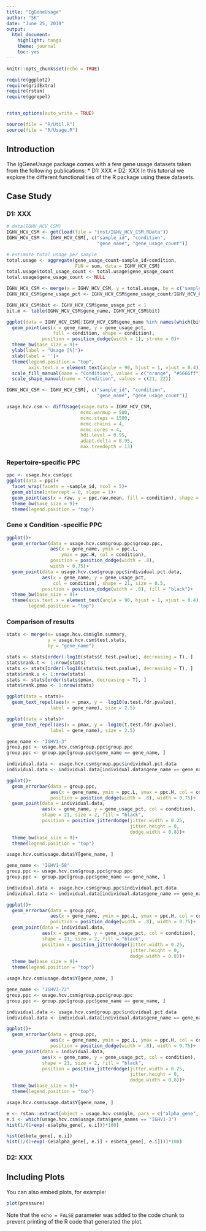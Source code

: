 ```yaml
---
title: "IgGeneUsage"
author: "SK"
date: "June 25, 2019"
output: 
  html_document: 
    highlight: tango
    theme: journal
    toc: yes
---
```


```r
knitr::opts_chunk$set(echo = TRUE)
```



```r
require(ggplot2)
require(gridExtra)
require(rstan)
require(ggrepel)


rstan_options(auto_write = TRUE)

source(file = "R/Util.R")
source(file = "R/Usage.R")
```





## Introduction

The IgGeneUsage package comes with a few gene usage datasets taken from the 
following publications:
* D1: XXX
* D2: XXX
In this tutorial we explore the different functionalities of the R package using
these datasets.



## Case Study
### D1: XXX

```r
# data(IGHV_HCV_CSM)
IGHV_HCV_CSM <- get(load(file = "inst/IGHV_HCV_CSM.RData"))
IGHV_HCV_CSM <- IGHV_HCV_CSM[, c("sample_id", "condition", 
                                 "gene_name", "gene_usage_count")]

# estimate total usage per sample
total.usage <- aggregate(gene_usage_count~sample_id+condition, 
                         FUN = sum, data = IGHV_HCV_CSM)
total.usage$total_usage_count <- total.usage$gene_usage_count
total.usage$gene_usage_count <- NULL

IGHV_HCV_CSM <- merge(x = IGHV_HCV_CSM, y = total.usage, by = c("sample_id", "condition"), all.x = T)
IGHV_HCV_CSM$gene_usage_pct <- IGHV_HCV_CSM$gene_usage_count/IGHV_HCV_CSM$total_usage_count*100
```


```r
IGHV_HCV_CSM$bit <- IGHV_HCV_CSM$gene_usage_pct < 1
bit.m <- table(IGHV_HCV_CSM$gene_name, IGHV_HCV_CSM$bit)

ggplot(data = IGHV_HCV_CSM[!IGHV_HCV_CSM$gene_name %in% names(which(bit.m[, "TRUE"] == 29)), ])+
  geom_point(aes(x = gene_name, y = gene_usage_pct, 
                 fill = condition, shape = condition),
             position = position_dodge(width = 1), stroke = 0)+
  theme_bw(base_size = 9)+
  ylab(label = "Usage [%]")+
  xlab(label = '')+
  theme(legend.position = "top",
        axis.text.x = element_text(angle = 90, hjust = 1, vjust = 0.4))+
  scale_fill_manual(name = "Condition", values = c("orange", "#6666ff"))+
  scale_shape_manual(name = "Condition", values = c(21, 22))
```


```r
IGHV_HCV_CSM <- IGHV_HCV_CSM[, c("sample_id", "condition", 
                                 "gene_name", "gene_usage_count")]

usage.hcv.csm <- diffUsage(usage.data = IGHV_HCV_CSM,
                           mcmc.warmup = 500,
                           mcmc.steps = 1500,
                           mcmc.chains = 4,
                           mcmc.cores = 4,
                           hdi.level = 0.95,
                           adapt.delta = 0.95,
                           max.treedepth = 13)
```




### Repertoire-specific PPC

```r
ppc <- usage.hcv.csm$ppc
ggplot(data = ppc)+
  facet_wrap(facets = ~sample_id, ncol = 5)+
  geom_abline(intercept = 0, slope = 1)+
  geom_point(aes(x = raw, y = ppc.raw.mean, fill = condition), shape = 21)+
  theme_bw(base_size = 9)+
  theme(legend.position = "top")
```




### Gene x Condition -specific PPC

```r
ggplot()+
  geom_errorbar(data = usage.hcv.csm$group.ppc$group.ppc,
                aes(x = gene_name, ymin = ppc.L,
                    ymax = ppc.H, col = condition),
                position = position_dodge(width = .8),
                width = 0.75)+
  geom_point(data = usage.hcv.csm$group.ppc$individual.pct.data,
             aes(x = gene_name, y = gene_usage_pct,
                 col = condition), shape = 21, size = 0.5,
             position = position_dodge(width = .8), fill = "black")+
  theme_bw(base_size = 9)+
  theme(axis.text.x = element_text(angle = 90, hjust = 1, vjust = 0.4),
        legend.position = "top")
```




### Comparison of results

```r
stats <- merge(x= usage.hcv.csm$glm.summary,
               y = usage.hcv.csm$test.stats, 
               by = "gene_name")

stats <- stats[order(-log10(stats$t.test.pvalue), decreasing = T), ]
stats$rank.t <- 1:nrow(stats)
stats <- stats[order(-log10(stats$u.test.pvalue), decreasing = T), ]
stats$rank.u <- 1:nrow(stats)
stats <- stats[order(stats$pmax, decreasing = T), ]
stats$rank.pmax <- 1:nrow(stats)
```



```r
ggplot(data = stats)+
  geom_text_repel(aes(x = pmax, y = -log10(u.test.fdr.pvalue), 
                label = gene_name), size = 2.5)
```



```r
ggplot(data = stats)+
  geom_text_repel(aes(x = pmax, y = -log10(t.test.fdr.pvalue), 
                label = gene_name), size = 2.5)
```



```r
gene_name <- "IGHV1-3"
group.ppc <- usage.hcv.csm$group.ppc$group.ppc
group.ppc <- group.ppc[group.ppc$gene_name == gene_name, ]

individual.data <- usage.hcv.csm$group.ppc$individual.pct.data
individual.data <- individual.data[individual.data$gene_name == gene_name, ]

ggplot()+
  geom_errorbar(data = group.ppc,
                aes(x = gene_name, ymin = ppc.L, ymax = ppc.H, col = condition),
                position = position_dodge(width = .8), width = 0.75)+
  geom_point(data = individual.data,
             aes(x = gene_name, y = gene_usage_pct, col = condition),
             shape = 21, size = 2, fill = "black",
             position = position_jitterdodge(jitter.width = 0.25, 
                                             jitter.height = 0, 
                                             dodge.width = 0.8))+
  theme_bw(base_size = 9)+
  theme(legend.position = "top")

usage.hcv.csm$usage.data$Y[gene_name, ]
```



```r
gene_name <- "IGHV1-58"
group.ppc <- usage.hcv.csm$group.ppc$group.ppc
group.ppc <- group.ppc[group.ppc$gene_name == gene_name, ]

individual.data <- usage.hcv.csm$group.ppc$individual.pct.data
individual.data <- individual.data[individual.data$gene_name == gene_name, ]

ggplot()+
  geom_errorbar(data = group.ppc,
                aes(x = gene_name, ymin = ppc.L, ymax = ppc.H, col = condition),
                position = position_dodge(width = .8), width = 0.75)+
  geom_point(data = individual.data,
             aes(x = gene_name, y = gene_usage_pct, col = condition),
             shape = 21, size = 2, fill = "black",
             position = position_jitterdodge(jitter.width = 0.25, 
                                             jitter.height = 0, 
                                             dodge.width = 0.8))+
  theme_bw(base_size = 9)+
  theme(legend.position = "top")

usage.hcv.csm$usage.data$Y[gene_name, ]
```




```r
gene_name <- "IGHV3-72"
group.ppc <- usage.hcv.csm$group.ppc$group.ppc
group.ppc <- group.ppc[group.ppc$gene_name == gene_name, ]

individual.data <- usage.hcv.csm$group.ppc$individual.pct.data
individual.data <- individual.data[individual.data$gene_name == gene_name, ]

ggplot()+
  geom_errorbar(data = group.ppc,
                aes(x = gene_name, ymin = ppc.L, ymax = ppc.H, col = condition),
                position = position_dodge(width = .8), width = 0.75)+
  geom_point(data = individual.data,
             aes(x = gene_name, y = gene_usage_pct, col = condition),
             shape = 21, size = 2, fill = "black",
             position = position_jitterdodge(jitter.width = 0.25, 
                                             jitter.height = 0, 
                                             dodge.width = 0.8))+
  theme_bw(base_size = 9)+
  theme(legend.position = "top")

usage.hcv.csm$usage.data$Y[gene_name, ]
```


```r
e <- rstan::extract(object = usage.hcv.csm$glm, pars = c("alpha_gene", "beta_gene"))
e.i <- which(usage.hcv.csm$usage.data$gene_names == "IGHV1-3")
hist(1/(1+exp(-e$alpha_gene[, e.i]))*100)
```

```r
hist(e$beta_gene[, e.i])
hist(1/(1+exp(-(e$alpha_gene[, e.i] + e$beta_gene[, e.i])))*100)
```


### D2: XXX

## Including Plots

You can also embed plots, for example:

```r
plot(pressure)
```

Note that the `echo = FALSE` parameter was added to the code chunk to prevent printing of the R code that generated the plot.
